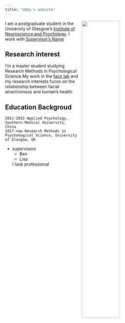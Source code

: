 ```yaml
---
title: "abby's website"
---
```

<img src="images/0815_1.jpg" 
     style="width: 50%;
     float: right;
     padding-left: 10px;">
     
I am a postgraduate student in the University of Glasgow's
[Institute of Neuroscience and Psychology](http://www.gla.ac.uk/researchinstitutes/neurosciencepsychology/).
I work with [Supervisor's Name](http://supervisor/website)

## Research interest

I'm a master student studying Research Methods in Psychological Science.My work in the [face lab](http://facelab.org/) and my research interests fucos on the relationship between facial atractiveness and human's health.

## Education Backgroud
    2011-2015 Applied Psychology, Southern Medical University, China
    2017-now Research Methods in Psychohogical Science, University of Glasgow, UK
    

* supervisors
    * Ben
    * Lisa
    

     I look professional
